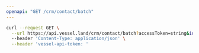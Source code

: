 ```yaml
---
openapi: "GET /crm/contact/batch"
---
```


<RequestExample>

```bash Request
curl --request GET \
  --url https://api.vessel.land/crm/contact/batch?accessToken=string&ids=eb84649fd7a5145b93c349bde55dd88d,b3b04a80af4190796185c527e7b9933c \
  --header 'Content-Type: application/json' \
  --header 'vessel-api-token: '
```

</RequestExample>
